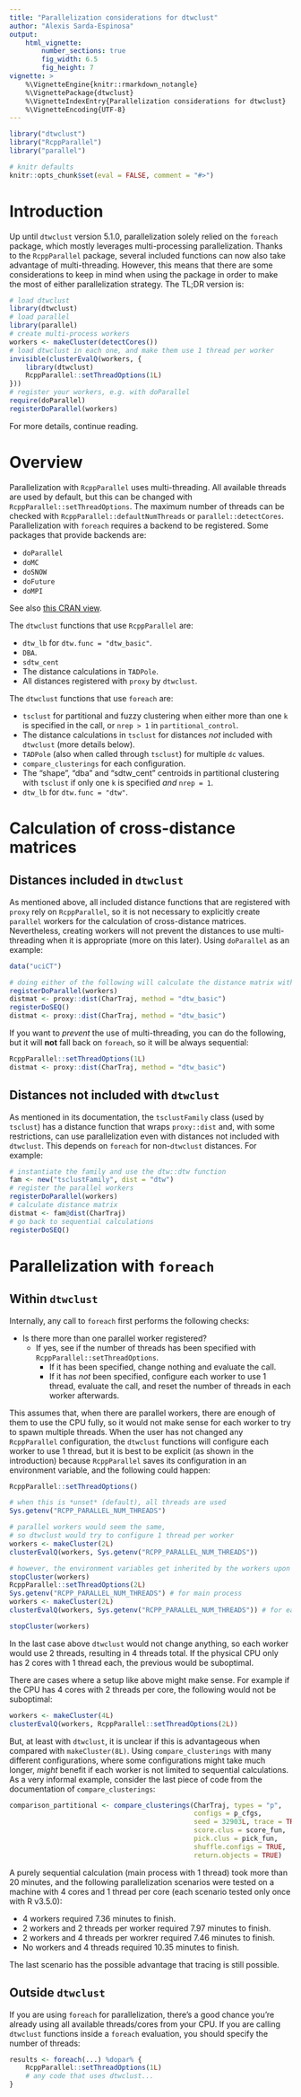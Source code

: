 ```yaml
---
title: "Parallelization considerations for dtwclust"
author: "Alexis Sarda-Espinosa"
output:
    html_vignette:
        number_sections: true
        fig_width: 6.5
        fig_height: 7
vignette: >
    %\VignetteEngine{knitr::rmarkdown_notangle}
    %\VignettePackage{dtwclust}
    %\VignetteIndexEntry{Parallelization considerations for dtwclust}
    %\VignetteEncoding{UTF-8}
---
```


```r
library("dtwclust")
library("RcppParallel")
library("parallel")

# knitr defaults
knitr::opts_chunk$set(eval = FALSE, comment = "#>")
```

# Introduction

Up until `dtwclust` version 5.1.0,
parallelization solely relied on the `foreach` package,
which mostly leverages multi-processing parallelization.
Thanks to the `RcppParallel` package,
several included functions can now also take advantage of multi-threading.
However, this means that there are some considerations to keep in mind when using the package in order to make the most of either parallelization strategy.
The TL;DR version is:

```r
# load dtwclust
library(dtwclust)
# load parallel
library(parallel)
# create multi-process workers
workers <- makeCluster(detectCores())
# load dtwclust in each one, and make them use 1 thread per worker
invisible(clusterEvalQ(workers, {
    library(dtwclust)
    RcppParallel::setThreadOptions(1L)
}))
# register your workers, e.g. with doParallel
require(doParallel)
registerDoParallel(workers)
```

For more details, continue reading.

# Overview

Parallelization with `RcppParallel` uses multi-threading.
All available threads are used by default,
but this can be changed with `RcppParallel::setThreadOptions`.
The maximum number of threads can be checked with `RcppParallel::defaultNumThreads` or `parallel::detectCores`.
Parallelization with `foreach` requires a backend to be registered.
Some packages that provide backends are:

- `doParallel`
- `doMC`
- `doSNOW`
- `doFuture`
- `doMPI`

See also [this CRAN view](https://CRAN.R-project.org/view=HighPerformanceComputing).

The `dtwclust` functions that use `RcppParallel` are:

- `dtw_lb` for `dtw.func = "dtw_basic"`.
- `DBA`.
- `sdtw_cent`
- The distance calculations in `TADPole`.
- All distances registered with `proxy` by `dtwclust`.

The `dtwclust` functions that use `foreach` are:

- `tsclust` for partitional and fuzzy clustering when either more than one `k` is specified in the call,
  or `nrep > 1` in `partitional_control`.
- The distance calculations in `tsclust` for distances *not* included with `dtwclust` (more details below).
- `TADPole` (also when called through `tsclust`) for multiple `dc` values.
- `compare_clusterings` for each configuration.
- The "shape", "dba" and "sdtw_cent" centroids in partitional clustering with `tsclust` if only one `k` is specified *and* `nrep = 1`.
- `dtw_lb` for `dtw.func = "dtw"`.

# Calculation of cross-distance matrices

## Distances included in `dtwclust`

As mentioned above,
all included distance functions that are registered with `proxy` rely on `RcppParallel`,
so it is not necessary to explicitly create `parallel` workers for the calculation of cross-distance matrices.
Nevertheless, creating workers will not prevent the distances to use multi-threading when it is appropriate
(more on this later).
Using `doParallel` as an example:

```r
data("uciCT")

# doing either of the following will calculate the distance matrix with parallelization
registerDoParallel(workers)
distmat <- proxy::dist(CharTraj, method = "dtw_basic")
registerDoSEQ()
distmat <- proxy::dist(CharTraj, method = "dtw_basic")
```

If you want to *prevent* the use of multi-threading,
you can do the following,
but it will **not** fall back on `foreach`,
so it will be always sequential:

```r
RcppParallel::setThreadOptions(1L)
distmat <- proxy::dist(CharTraj, method = "dtw_basic")
```

## Distances not included with `dtwclust`

As mentioned in its documentation,
the `tsclustFamily` class (used by `tsclust`) has a distance function that wraps `proxy::dist` and,
with some restrictions,
can use parallelization even with distances not included with `dtwclust`.
This depends on `foreach` for non-`dtwclust` distances.
For example:

```r
# instantiate the family and use the dtw::dtw function
fam <- new("tsclustFamily", dist = "dtw")
# register the parallel workers
registerDoParallel(workers)
# calculate distance matrix
distmat <- fam@dist(CharTraj)
# go back to sequential calculations
registerDoSEQ()
```

# Parallelization with `foreach`

## Within `dtwclust`

Internally, any call to `foreach` first performs the following checks:

- Is there more than one parallel worker registered?
  + If yes, see if the number of threads has been specified with `RcppParallel::setThreadOptions`.
    - If it has been specified, 
      change nothing and evaluate the call.
    - If it has *not* been specified, 
      configure each worker to use 1 thread,
      evaluate the call,
      and reset the number of threads in each worker afterwards.

This assumes that,
when there are parallel workers,
there are enough of them to use the CPU fully,
so it would not make sense for each worker to try to spawn multiple threads.
When the user has not changed any `RcppParallel` configuration,
the `dtwclust` functions will configure each worker to use 1 thread,
but it is best to be explicit (as shown in the introduction) because `RcppParallel` saves its configuration in an environment variable,
and the following could happen:

```r
RcppParallel::setThreadOptions()
```

```r
# when this is *unset* (default), all threads are used
Sys.getenv("RCPP_PARALLEL_NUM_THREADS")

# parallel workers would seem the same,
# so dtwclust would try to configure 1 thread per worker
workers <- makeCluster(2L)
clusterEvalQ(workers, Sys.getenv("RCPP_PARALLEL_NUM_THREADS"))

# however, the environment variables get inherited by the workers upon creation
stopCluster(workers)
RcppParallel::setThreadOptions(2L)
Sys.getenv("RCPP_PARALLEL_NUM_THREADS") # for main process
workers <- makeCluster(2L)
clusterEvalQ(workers, Sys.getenv("RCPP_PARALLEL_NUM_THREADS")) # for each worker
```

```r
stopCluster(workers)
```

In the last case above `dtwclust` would not change anything,
so each worker would use 2 threads,
resulting in 4 threads total.
If the physical CPU only has 2 cores with 1 thread each,
the previous would be suboptimal.

There are cases where a setup like above might make sense.
For example if the CPU has 4 cores with 2 threads per core,
the following would not be suboptimal:

```r
workers <- makeCluster(4L)
clusterEvalQ(workers, RcppParallel::setThreadOptions(2L))
```

But, at least with `dtwclust`,
it is unclear if this is advantageous when compared with `makeCluster(8L)`.
Using `compare_clusterings` with many different configurations,
where some configurations might take much longer,
*might* benefit if each worker is not limited to sequential calculations.
As a very informal example,
consider the last piece of code from the documentation of `compare_clusterings`:

```r
comparison_partitional <- compare_clusterings(CharTraj, types = "p",
                                              configs = p_cfgs,
                                              seed = 32903L, trace = TRUE,
                                              score.clus = score_fun,
                                              pick.clus = pick_fun,
                                              shuffle.configs = TRUE,
                                              return.objects = TRUE)
```

A purely sequential calculation (main process with 1 thread) took more than 20 minutes,
and the following parallelization scenarios were tested on a machine with 4 cores and 1 thread per core
(each scenario tested only once with R v3.5.0):

- 4 workers required 7.36 minutes to finish.
- 2 workers and 2 threads per worker required 7.97 minutes to finish.
- 2 workers and 4 threads per workrer required 7.46 minutes to finish.
- No workers and 4 threads required 10.35 minutes to finish.

The last scenario has the possible advantage that tracing is still possible.

## Outside `dtwclust`

If you are using `foreach` for parallelization,
there's a good chance you're already using all available threads/cores from your CPU.
If you are calling `dtwclust` functions inside a `foreach` evaluation,
you should specify the number of threads:

```r
results <- foreach(...) %dopar% {
    RcppParallel::setThreadOptions(1L)
    # any code that uses dtwclust...
}
```

